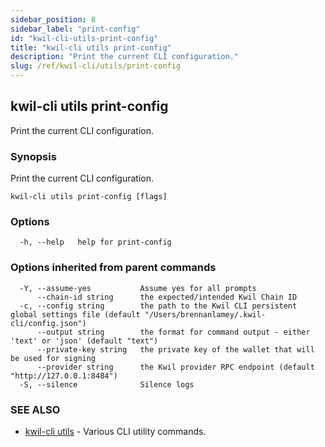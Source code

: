 ```yaml
---
sidebar_position: 8
sidebar_label: "print-config"
id: "kwil-cli-utils-print-config"
title: "kwil-cli utils print-config"
description: "Print the current CLI configuration."
slug: /ref/kwil-cli/utils/print-config
---
```


## kwil-cli utils print-config

Print the current CLI configuration.

### Synopsis

Print the current CLI configuration.

```
kwil-cli utils print-config [flags]
```

### Options

```
  -h, --help   help for print-config
```

### Options inherited from parent commands

```
  -Y, --assume-yes           Assume yes for all prompts
      --chain-id string      the expected/intended Kwil Chain ID
  -c, --config string        the path to the Kwil CLI persistent global settings file (default "/Users/brennanlamey/.kwil-cli/config.json")
      --output string        the format for command output - either 'text' or 'json' (default "text")
      --private-key string   the private key of the wallet that will be used for signing
      --provider string      the Kwil provider RPC endpoint (default "http://127.0.0.1:8484")
  -S, --silence              Silence logs
```

### SEE ALSO

* [kwil-cli utils](/docs/ref/kwil-cli/utils)	 - Various CLI utility commands.

